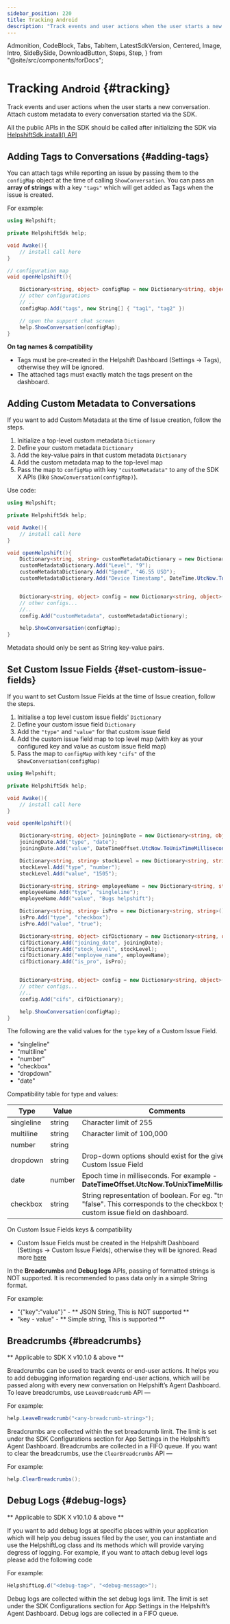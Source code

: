 ```yaml
---
sidebar_position: 220
title: Tracking Android
description: "Track events and user actions when the user starts a new conversation.Attach custom metadata to every conversation started via the SDK."
---
```


  Admonition,
  CodeBlock,
  Tabs,
  TabItem,
  LatestSdkVersion,
  Centered,
  Image,
  Intro,
  SideBySide,
  DownloadButton,
  Steps,
  Step,
} from "@site/src/components/forDocs";


# Tracking <small>Android</small> {#tracking}

<Intro>

Track events and user actions when the user starts a new conversation.
Attach custom metadata to every conversation started via the SDK.

</Intro>

<Admonition type="info" title="Note">

All the public APIs in the SDK should be called after initializing the SDK via [HelpshiftSdk.install() API](/sdkx-unity/getting-started-android#initializing)

</Admonition>

## Adding Tags to Conversations {#adding-tags}

You can attach tags while reporting an issue by passing them to the `configMap` object at the time of calling `ShowConversation`. You can pass an **array of strings** with a key `"tags"` which will get added as Tags when the issue is created.

For example:

```csharp
using Helpshift;

private HelpshiftSdk help;

void Awake(){
    // install call here
}

// configuration map
void openHelpshift(){

    Dictionary<string, object> configMap = new Dictionary<string, object>();
    // other configurations
    // ..
    configMap.Add("tags", new String[] { "tag1", "tag2" })

    // open the support chat screen
    help.ShowConversation(configMap);
}

```

<Admonition type="info" title="Note">

**On tag names & compatibility**

- Tags must be pre-created in the Helpshift Dashboard (Settings → Tags), otherwise they will be ignored.
- The attached tags must exactly match the tags present on the dashboard.

</Admonition>

## Adding Custom Metadata to Conversations

If you want to add Custom Metadata at the time of Issue creation, follow the steps.

1. Initialize a top-level custom metadata `Dictionary`
2. Define your custom metadata `Dictionary`
3. Add the key-value pairs in that custom metadata `Dictionary`
4. Add the custom metadata map to the top-level map
5. Pass the map to `configMap` with key `"customMetadata"` to any of the SDK X APIs (like `ShowConversation(configMap)`).

Use code:

```csharp
using Helpshift;

private HelpshiftSdk help;

void Awake(){
    // install call here
}

void openHelpshift(){
    Dictionary<string, string> customMetadataDictionary = new Dictionary<string, string>();
    customMetadataDictionary.Add("Level", "9");
    customMetadataDictionary.Add("Spend", "46.55 USD");
    customMetadataDictionary.Add("Device Timestamp", DateTime.UtcNow.ToLongTimeString());


    Dictionary<string, object> config = new Dictionary<string, object>();
    // other configs...
    //..
    config.Add("customMetadata", customMetadataDictionary);

    help.ShowConversation(configMap);
}
```

<Admonition type="info" title="Note">

Metadata should only be sent as String key-value pairs.

</Admonition>

## Set Custom Issue Fields {#set-custom-issue-fields}

If you want to set Custom Issue Fields at the time of Issue creation, follow the steps.

1. Initialise a top level custom issue fields' `Dictionary`
2. Define your custom issue field `Dictionary`
3. Add the `"type"` and `"value"` for that custom issue field
4. Add the custom issue field map to top level map (with key as your configured key and value as custom issue field map)
5. Pass the map to `configMap` with key `"cifs"` of the `ShowConversation(configMap)`

```csharp
using Helpshift;

private HelpshiftSdk help;

void Awake(){
    // install call here
}

void openHelpshift(){

    Dictionary<string, object> joiningDate = new Dictionary<string, object>();
    joiningDate.Add("type", "date");
    joiningDate.Add("value", DateTimeOffset.UtcNow.ToUnixTimeMilliseconds());

    Dictionary<string, string> stockLevel = new Dictionary<string, string>();
    stockLevel.Add("type", "number");
    stockLevel.Add("value", "1505");

    Dictionary<string, string> employeeName = new Dictionary<string, string>();
    employeeName.Add("type", "singleline");
    employeeName.Add("value", "Bugs helpshift");

    Dictionary<string, string> isPro = new Dictionary<string, string>();
    isPro.Add("type", "checkbox");
    isPro.Add("value", "true");

    Dictionary<string, object> cifDictionary = new Dictionary<string, object>();
    cifDictionary.Add("joining_date", joiningDate);
    cifDictionary.Add("stock_level", stockLevel);
    cifDictionary.Add("employee_name", employeeName);
    cifDictionary.Add("is_pro", isPro);


    Dictionary<string, object> config = new Dictionary<string, object>();
    // other configs...
    //..
    config.Add("cifs", cifDictionary);

    help.ShowConversation(configMap);
}
```

<CustomIssueFieldsKeyDeprecationNotice />

The following are the valid values for the `type` key of a Custom Issue Field.

- "singleline"
- "multiline"
- "number"
- "checkbox"
- "dropdown"
- "date"

Compatibility table for type and values:

| Type       | Value   | Comments                                                        |
| ---------- | ------- | --------------------------------------------------------------- |
| singleline | string  | Character limit of 255                                          |
| multiline  | string  | Character limit of 100,000                                      |
| number     | string  |                                                                 |
| dropdown   | string  | Drop-down options should exist for the given Custom Issue Field |
| date       | number  | Epoch time in milliseconds. For example - **DateTimeOffset.UtcNow.ToUnixTimeMilliseconds()** |
| checkbox   | string  | String representation of boolean. For eg. "true" or "false". This corresponds to the checkbox type custom issue field on dashboard. |

<Admonition type="info" title="Note">

On Custom Issue Fields keys & compatibility

- Custom Issue Fields must be created in the Helpshift Dashboard (Settings → Custom Issue Fields), otherwise they will be ignored. Read more [here](https://support.helpshift.com/kb/article/custom-issue-fields/)

</Admonition>

<Admonition type="info" title="Note">

In the **Breadcrumbs** and **Debug logs** APIs, passing of formatted strings is NOT supported. It is recommended to pass data only in a simple String format.

<p className="m-0">For example:</p>

- "{\"key\":\"value\"}" - ** JSON String, This is NOT supported **
- "key - value" - ** Simple string, This is supported **

</Admonition>

## Breadcrumbs {#breadcrumbs}

<Admonition type="info" title="Note">

** Applicable to SDK X v10.1.0 & above **

</Admonition>

Breadcrumbs can be used to track events or end-user actions. It helps you to add debugging information regarding end-user actions, which will be passed along with every new conversation on Helpshift’s Agent Dashboard. To leave breadcrumbs, use `LeaveBreadcrumb` API —

For example:

```csharp
help.LeaveBreadcrumb("<any-breadcrumb-string>");
```

Breadcrumbs are collected within the set breadcrumb limit. The limit is set under the SDK Configurations section for App Settings in the Helpshift’s Agent Dashboard. Breadcrumbs are collected in a FIFO queue. If you want to clear the breadcrumbs, use the `ClearBreadcrumbs` API —

For example:

```csharp
help.ClearBreadcrumbs();
```

## Debug Logs {#debug-logs}

<Admonition type="info" title="Note">

** Applicable to SDK X v10.1.0 & above **

</Admonition>

If you want to add debug logs at specific places within your application which will help you debug issues filed by the user, you can instantiate and use the HelpshiftLog class and its methods which will provide varying degress of logging. For example, if you want to attach debug level logs please add the following code

For example:

```csharp
HelpshiftLog.d("<debug-tag>", "<debug-message>");
```

Debug logs are collected within the set debug logs limit. The limit is set under the SDK Configurations section for App Settings in the Helpshift’s Agent Dashboard. Debug logs are collected in a FIFO queue.
